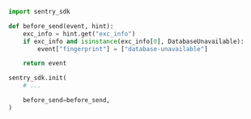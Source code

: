 ```python
import sentry_sdk

def before_send(event, hint):
    exc_info = hint.get("exc_info")
    if exc_info and isinstance(exc_info[0], DatabaseUnavailable):
        event["fingerprint"] = ["database-unavailable"]

    return event

sentry_sdk.init(
    # ...

    before_send=before_send,
)
```
